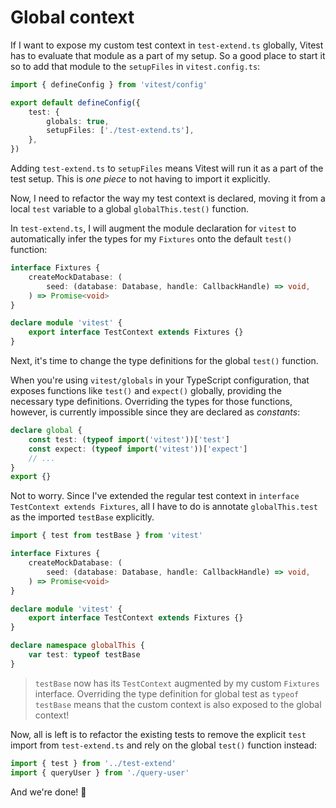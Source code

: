 # Global context

If I want to expose my custom test context in `test-extend.ts` globally, Vitest has to evaluate that module as a part of my setup. So a good place to start it so to add that module to the `setupFiles` in `vitest.config.ts`:

```ts filename=vitest.config.ts add=6
import { defineConfig } from 'vitest/config'

export default defineConfig({
	test: {
		globals: true,
		setupFiles: ['./test-extend.ts'],
	},
})
```

<callout-success>Adding `test-extend.ts` to `setupFiles` means Vitest will run it as a part of the test setup. This is _one piece_ to not having to import it explicitly.</callout-success>

Now, I need to refactor the way my test context is declared, moving it from a local `test` variable to a global `globalThis.test()` function.

In `test-extend.ts`, I will augment the module declaration for `vitest` to automatically infer the types for my `Fixtures` onto the default `test()` function:

```ts filename=test-extend.ts add=7-9
interface Fixtures {
	createMockDatabase: (
		seed: (database: Database, handle: CallbackHandle) => void,
	) => Promise<void>
}

declare module 'vitest' {
	export interface TestContext extends Fixtures {}
}
```

Next, it's time to change the type definitions for the global `test()` function.

When you're using `vitest/globals` in your TypeScript configuration, that exposes functions like `test()` and `expect()` globally, providing the necessary type definitions. Overriding the types for those functions, however, is currently impossible since they are declared as _constants_:

```ts filename=vitest/globals.d.ts highlight=2-3
declare global {
	const test: (typeof import('vitest'))['test']
	const expect: (typeof import('vitest'))['expect']
	// ...
}
export {}
```

Not to worry. Since I've extended the regular test context in `interface TestContext extends Fixtures`, all I have to do is annotate `globalThis.test` as the imported `testBase` explicitly.

```ts filename=test-extend.ts add=13-15 highlight=1
import { test from testBase } from 'vitest'

interface Fixtures {
	createMockDatabase: (
		seed: (database: Database, handle: CallbackHandle) => void,
	) => Promise<void>
}

declare module 'vitest' {
	export interface TestContext extends Fixtures {}
}

declare namespace globalThis {
	var test: typeof testBase
}
```

> `testBase` now has its `TestContext` augmented by my custom `Fixtures` interface. Overriding the type definition for global test as `typeof testBase` means that the custom context is also exposed to the global context!

Now, all is left is to refactor the existing tests to remove the explicit `test` import from `test-extend.ts` and rely on the global `test()` function instead:

```ts remove=1
import { test } from '../test-extend'
import { queryUser } from './query-user'
```

And we're done! 🎉
